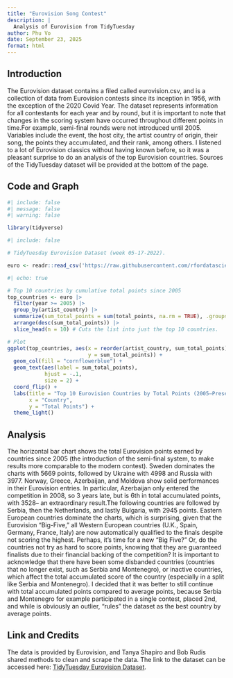 ```yaml
---
title: "Eurovision Song Contest"
description: |
  Analysis of Eurovision from TidyTuesday
author: Phu Vo
date: September 23, 2025
format: html
---
```


## Introduction
The Eurovision dataset contains a filed called eurovision.csv, and is a collection of data from Eurovision contests since its inception in 1956, with the exception of the 2020 Covid Year. The dataset represents information for all contestants for each year and by round, but it is important to note that changes in the scoring system have occurred throughout different points in time.For example, semi-final rounds were not introduced until 2005. Variables include the event, the host city, the artist country of origin, their song, the points they accumulated, and their rank, among others. I listened to a lot of Eurovision classics without having known before, so it was a pleasant surprise to do an analysis of the top Eurovision countries.
Sources of the TidyTuesday dataset will be provided at the bottom of the page.

## Code and Graph

```r
#| include: false
#| message: false
#| warning: false

library(tidyverse)
```

```r
#| include: false

# TidyTuesday Eurovision Dataset (week 05-17-2022).

euro <- readr::read_csv('https://raw.githubusercontent.com/rfordatascience/tidytuesday/main/data/2022/2022-05-17/eurovision.csv')

```

```r
#| echo: true

# Top 10 countries by cumulative total points since 2005
top_countries <- euro |>
  filter(year >= 2005) |>
  group_by(artist_country) |>
  summarize(sum_total_points = sum(total_points, na.rm = TRUE), .groups = "drop") |>
  arrange(desc(sum_total_points)) |>
  slice_head(n = 10) # Cuts the list into just the top 10 countries.

# Plot
ggplot(top_countries, aes(x = reorder(artist_country, sum_total_points),
                          y = sum_total_points)) +
  geom_col(fill = "cornflowerblue") + 
  geom_text(aes(label = sum_total_points),
            hjust = -.1,
            size = 2) +
  coord_flip() +
  labs(title = "Top 10 Eurovision Countries by Total Points (2005–Present)",
       x = "Country",
       y = "Total Points") +
  theme_light()

```

## Analysis
The horizontal bar chart shows the total Eurovision points earned by countries since 2005 (the introduction of the semi-final system, to make results more comparable to the modern contest). Sweden dominates the charts with 5669 points, followed by Ukraine with 4998 and Russia with 3977. Norway, Greece, Azerbaijan, and Moldova show solid performances in their Eurovision entries. In particular, Azerbaijan only entered the competition in 2008, so 3 years late, but is 6th in total accumulated points, with 3528-- an extraordinary result.The following countries are followed by Serbia, then the Netherlands, and lastly Bulgaria, with 2945 points. Eastern European countries dominate the charts, which is surprising, given that the Eurovision "Big-Five," all Western European countries (U.K., Spain, Germany, France, Italy) are now automatically qualified to the finals despite not scoring the highest. Perhaps, it's time for a new "Big Five?" Or, do the countries not try as hard to score points, knowing that they are guaranteed finalists due to their financial backing of the competition?
It is important to acknowledge that there have been some disbanded countries (countries that no longer exist, such as Serbia and Montenegro), or inactive countries, which affect the total accumulated score of the country (especially in a split like Serbia and Montenegro). I decided that it was better to still continue with total accumulated points compared to average points, because Serbia and Montenegro for example participated in a single contest, placed 2nd, and while is obviously an outlier, "rules" the dataset as the best country by average points.


## Link and Credits
The data is provided by Eurovision, and Tanya Shapiro and Bob Rudis shared methods to clean and scrape the data. The link to the dataset can be accessed here: [TidyTuesday Eurovision Dataset](https://github.com/rfordatascience/tidytuesday/tree/main/data/2022/2022-05-17).